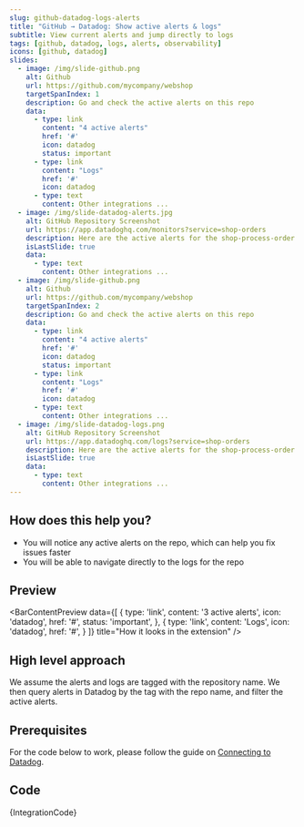 ```yaml
---
slug: github-datadog-logs-alerts
title: "GitHub → Datadog: Show active alerts & logs"
subtitle: View current alerts and jump directly to logs
tags: [github, datadog, logs, alerts, observability]
icons: [github, datadog]
slides:
  - image: /img/slide-github.png
    alt: Github
    url: https://github.com/mycompany/webshop
    targetSpanIndex: 1
    description: Go and check the active alerts on this repo
    data:
      - type: link
        content: "4 active alerts"
        href: '#'
        icon: datadog
        status: important
      - type: link
        content: "Logs"
        href: '#'
        icon: datadog
      - type: text
        content: Other integrations ...
  - image: /img/slide-datadog-alerts.jpg
    alt: GitHub Repository Screenshot
    url: https://app.datadoghq.com/monitors?service=shop-orders
    description: Here are the active alerts for the shop-process-order lambda
    isLastSlide: true
    data:
      - type: text
        content: Other integrations ...
  - image: /img/slide-github.png
    alt: Github
    url: https://github.com/mycompany/webshop
    targetSpanIndex: 2
    description: Go and check the active alerts on this repo
    data:
      - type: link
        content: "4 active alerts"
        href: '#'
        icon: datadog
        status: important
      - type: link
        content: "Logs"
        href: '#'
        icon: datadog
      - type: text
        content: Other integrations ...
  - image: /img/slide-datadog-logs.png
    alt: GitHub Repository Screenshot
    url: https://app.datadoghq.com/logs?service=shop-orders
    description: Here are the active alerts for the shop-process-order lambda
    isLastSlide: true
    data:
      - type: text
        content: Other integrations ...
---
```



<Slideshow slides={frontMatter.slides} />

## How does this help you?

* You will notice any active alerts on the repo, which can help you fix issues faster
* You will be able to navigate directly to the logs for the repo

## Preview

<BarContentPreview data={[
    {
      type: 'link',
      content: '3 active alerts',
      icon: 'datadog',
      href: '#',
      status: 'important',
    },
    {
      type: 'link',
      content: 'Logs',
      icon: 'datadog',
      href: '#',
    }
  ]} title="How it looks in the extension" />

## High level approach
We assume the alerts and logs are tagged with the repository name. We then query alerts in Datadog by the tag with the repo name, and filter the active alerts.

## Prerequisites
For the code below to work, please follow the guide on [Connecting to Datadog](/docs/recipes/connecting-to-datadog).

## Code
<CodeBlock language="javascript" title="github.datadog.logs-alerts.integration.example.js">
{IntegrationCode}
</CodeBlock>

